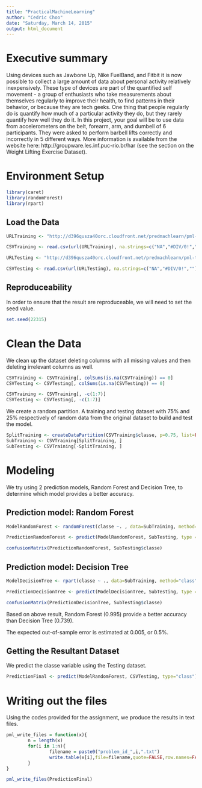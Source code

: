```yaml
---
title: "PracticalMachineLearning"
author: "Cedric Choo"
date: "Saturday, March 14, 2015"
output: html_document
---
```


# Executive summary #

Using devices such as Jawbone Up, Nike FuelBand, and Fitbit it is now possible to collect a large amount of data about personal activity relatively inexpensively. These type of devices are part of the quantified self movement - a group of enthusiasts who take measurements about themselves regularly to improve their health, to find patterns in their behavior, or because they are tech geeks. One thing that people regularly do is quantify how much of a particular activity they do, but they rarely quantify how well they do it. In this project, your goal will be to use data from accelerometers on the belt, forearm, arm, and dumbell of 6 participants. They were asked to perform barbell lifts correctly and incorrectly in 5 different ways. More information is available from the website here: http://groupware.les.inf.puc-rio.br/har (see the section on the Weight Lifting Exercise Dataset).

# Environment Setup #

``` r
library(caret)
library(randomForest)
library(rpart)
```

## Load the Data ##

``` r
URLTraining <- "http://d396qusza40orc.cloudfront.net/predmachlearn/pml-training.csv"

CSVTraining <- read.csv(url(URLTraining), na.strings=c("NA","#DIV/0!",""))

URLTesting <- "http://d396qusza40orc.cloudfront.net/predmachlearn/pml-testing.csv"

CSVTesting <- read.csv(url(URLTesting), na.strings=c("NA","#DIV/0!",""))
```

## Reproduceability ##

In order to ensure that the result are reproduceable, we will need to set the seed value.

``` r
set.seed(22315)
```

# Clean the Data #

We clean up the dataset deleting columns with all missing values and then deleting irrelevant columns as well.

``` r
CSVTraining <- CSVTraining[, colSums(is.na(CSVTraining)) == 0]
CSVTesting <- CSVTesting[, colSums(is.na(CSVTesting)) == 0]

CSVTraining <- CSVTraining[, -c(1:7)]
CSVTesting <- CSVTesting[, -c(1:7)]
```

We create a random partition. A training and testing dataset with 75% and 25% respectively of random data from the original dataset to build and test the model.

``` r
SplitTraining <- createDataPartition(CSVTraining$classe, p=0.75, list=FALSE)
SubTraining <- CSVTraining[SplitTraining, ]
SubTesting <- CSVTraining[-SplitTraining, ]
```


# Modeling #

We try using 2 prediction models, Random Forest and Decision Tree, to determine which model provides a better accuracy.

## Prediction model: Random Forest ##

``` r
ModelRandomForest <- randomForest(classe ~. , data=SubTraining, method="class")

PredictionRandomForest <- predict(ModelRandomForest, SubTesting, type = "class")

confusionMatrix(PredictionRandomForest, SubTesting$classe)
```

## Prediction model: Decision Tree ##

``` r
ModelDecisionTree <- rpart(classe ~ ., data=SubTraining, method="class")

PredictionDecisionTree <- predict(ModelDecisionTree, SubTesting, type = "class")

confusionMatrix(PredictionDecisionTree, SubTesting$classe)
```

Based on above result, Random Forest (0.995) provide a better accuracy than Decision Tree (0.739).

The expected out-of-sample error is estimated at 0.005, or 0.5%.


## Getting the Resultant Dataset ##

We predict the classe variable using the Testing dataset.

``` r
PredictionFinal <- predict(ModelRandomForest, CSVTesting, type="class")
```


# Writing out the files #

Using the codes provided for the assignment, we produce the results in text files.

``` r
pml_write_files = function(x){
        n = length(x)
        for(i in 1:n){
                filename = paste0("problem_id_",i,".txt")
                write.table(x[i],file=filename,quote=FALSE,row.names=FALSE,col.names=FALSE)
        }
}

pml_write_files(PredictionFinal)
```